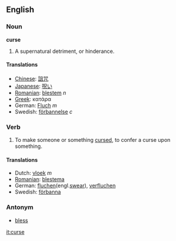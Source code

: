 ==English==
===Noun===
'''curse'''

#A supernatural detriment, or hinderance.

====Translations====
*[[Chinese]]: [[詛咒]]
*[[Japanese]]: [[呪い]]
*[[Romanian]]: [[blestem]] ''n''
*[[Greek]]: κατάρα
*German: [[Fluch]] ''m''
*Swedish: [[förbannelse]] ''c''

===Verb===
#To make someone or something [[cursed]], to confer a curse upon something.

====Translations====
*Dutch: [[vloek]] ''m''
*[[Romanian]]: [[blestema]]
*German: [[fluchen]](engl.[[swear]]), [[verfluchen]]
*Swedish: [[förbanna]]
===Antonym===
*[[bless]]

[[it:curse]]